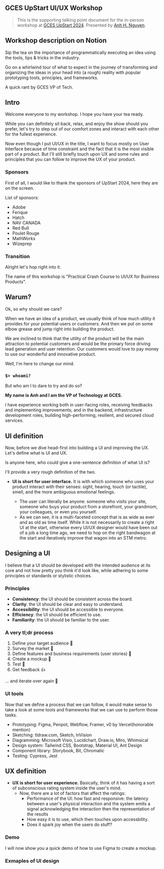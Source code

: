 <div className="flex justify-center items-center p-4">

<article className="prose prose-xl">

# GCES UpStart UI/UX Workshop

> This is the supporting talking point document for the in-person workshop at [GCES UpStart 2024](https://gcesconcordia.com/upstart). Presented by [Anh H. Nguyen](https://aaanh.com/home).

## Workshop description on Notion

Sip the tea on the importance of programmatically executing an idea using the tools, tips & tricks in the industry.

Go on a whirlwind tour of what to expect in the journey of transforming and organizing the ideas in your head into (a rough) reality with popular prototyping tools, principles, and frameworks.

A quick rant by GCES VP of Tech.

## Intro

Welcome everyone to my workshop. I hope you have your tea ready.

While you can definitely sit back, relax, and enjoy the show should you prefer, let's try to step out of our comfort zones and interact with each other for the fullest experience.

Now even though I put UI/UX in the title, I want to focus mostly on User Interface because of time constraint and the fact that it is the most visible part of a product. But I'll still briefly touch upon UX and some rules and principles that you can follow to improve the UX of your product.

### Sponsors

First of all, I would like to thank the sponsors of UpStart 2024, here they are on the screen.

List of sponsors:

- Adobe
- Ferique
- Hatch
- NAV CANADA
- Red Bull
- Poulet Rouge
- MathWorks
- Wizeprep

### Transition

Alright let's hop right into it.

The name of this workshop is "Practical Crash Course to UI/UX for Business Products".

## Warum?

Ok, so why should we care?

When we have an idea of a product, we usually think of how much utility it provides for your potential users or customers. And then we put on some elbow grease and jump right into building the product.

We are inclined to think that the utility of the product will be the main attraction to potential customers and would be the primary force driving lead generation and user retention. Our customers would love to pay money to use our wonderful and innovative product.

Well, I'm here to change our mind.

### `$> whoami?`

But who am I to dare to try and do so?

**My name is Anh and I am the VP of Technology at GCES.**

I have experience working both in user-facing roles, receiving feedbacks and implementing improvements; and in the backend, infrastructure development roles, building high-performing, resilient, and secured cloud services.

## UI definition

Now, before we dive head-first into building a UI and improving the UX. Let's define what is UI and UX.

Is anyone here, who could give a one-sentence definition of what UI is?

I'll provide a very rough definition of the two.

- **UI is short for user interface.** It is with which someone who uses your product interact with their senses: sight, hearing, touch (or tactile), smell, and the more ambiguous emotional feelings.

  - The user can literally be anyone: someone who visits your site, someone who buys your product from a storefront, your grandmom, your colleagues, or even you yourself.
  - As we can see, it is a multi-faceted concept that is as wide as ever and as old as time itself. While it is not necessarily to create a right UI at the start, otherwise every UI/UX designer would have been out of a job a long time ago, we need to hop on the right bandwagon at the start and iteratively improve that wagon into an STM metro.

## Designing a UI

I believe that a UI should be developed with the intended audience at its core and not how pretty you think it'd look like, while adhering to some principles or standards or stylistic choices.

### Principles

- **Consistency**: the UI should be consistent across the board.
- **Clarity**: the UI should be clear and easy to understand.
- **Accessibility**: the UI should be accessible to everyone.
- **Efficiency**: the UI should be efficient to use.
- **Familiarity**: the UI should be familiar to the user.

### A very tl;dr process

1. Define your target audience 🎯
2. Survey the market 👀
3. Define features and business requirements (user stories) 📜
4. Create a mockup 🤖
5. Test 🧪
6. Get feedback 👍

... and iterate over again 🔄

### UI tools

Now that we define a process that we can follow, it would make sense to take a look at some tools and frameworks that we can use to perform those tasks.

- Prototyping: Figma, Penpot, Webflow, Framer, v0 by Vercel(honorable mention)
- Sketching: tldraw.com, Sketch, InVision
- Diagramming: Microsoft Visio, Lucidchart, Draw.io, Miro, Whimsical
- Design system: Tailwind CSS, Bootstrap, Material UI, Ant Design
- Component library: Storybook, Bit, Chromatic
- Testing: Cypress, Jest

## UX definition

- **UX is short for user experience.** Basically, think of it has having a sort of subconscious rating system inside the user's mind.
  - Now, there are a lot of factors that affect the ratings:
    - Performance of the UI: how fast and responsive: the latency between a user's physical interaction and the system emits a signal acknowledging the interaction then the representation of the results
    - How easy it is to use, which then touches upon accessbility.
    - Does it spark joy when the users do stuff?

### Demo

I will now show you a quick demo of how to use Figma to create a mockup.

### Exmaples of UI design

</article>
</div>
